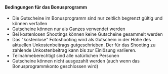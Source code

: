 #### Bedingungen für das Bonusprogramm

- Die Gutscheine im Bonusprogramm sind nur zeitlich begrenzt gültig und können verfallen
- Gutscheine können nur als Ganzes verwendet werden
- Bei kostenlosen Shootings können keine Gutscheine gesammelt werden
- Das "kostenlose" Fotoshooting wird als Gutschein in der Höhe des aktuellen Unkostenbeitrags gutgeschrieben.
Der für das Shooting zu zahlende Unkostenbeitrag kann bis zur Einlösung variieren.
- Teilnahmeberechtigt sind alle natürlichen Personen
- Gutscheine können nicht ausgezahlt werden (auch wenn das Bonusprogrammkonto geschlossen wird)
